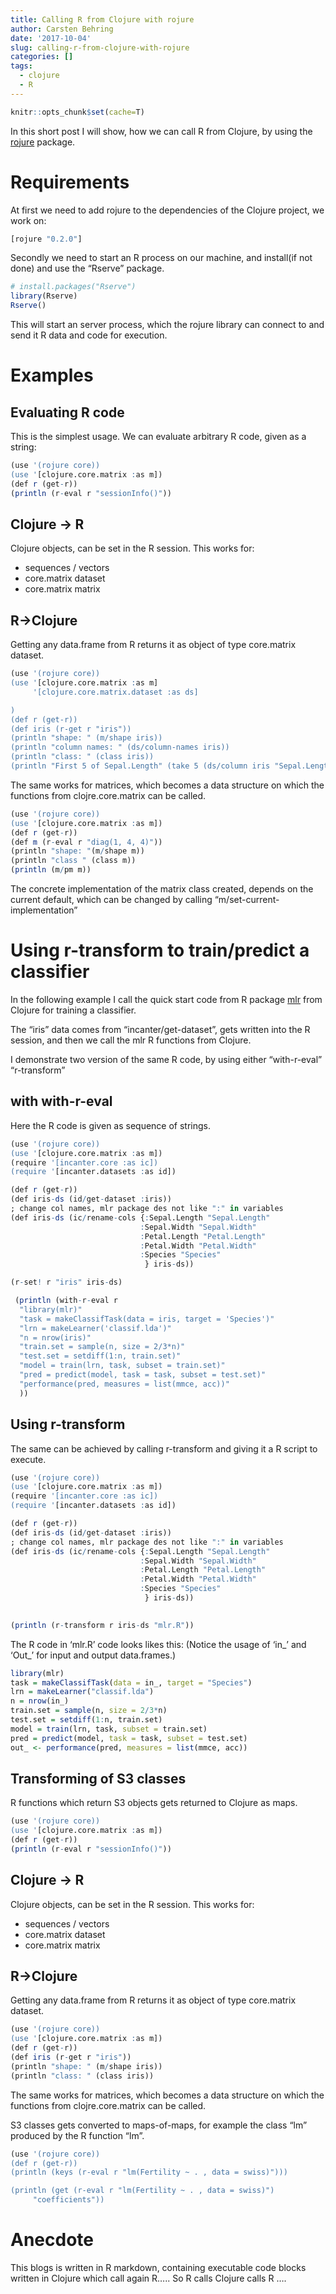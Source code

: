 ```yaml
---
title: Calling R from Clojure with rojure
author: Carsten Behring
date: '2017-10-04'
slug: calling-r-from-clojure-with-rojure
categories: []
tags:
  - clojure
  - R 
---
```


```r
knitr::opts_chunk$set(cache=T)

``` 
In this short post I will show, how we can call R from Clojure, by using the [rojure](https://github.com/behrica/rojure) package.


# Requirements 

At first we need to add rojure to the dependencies of the Clojure project, we work on:

``` clojure
[rojure "0.2.0"]
```

Secondly we need to start an R process on our machine, and install(if not done)  and use the "Rserve" package.


``` R
# install.packages("Rserve")
library(Rserve)
Rserve()

```
This will start an server process, which the rojure library can connect to and send it R data and code for execution.

# Examples

## Evaluating R code

This is the simplest usage.
We can evaluate arbitrary R code, given as a string:

```r
(use '(rojure core))
(use '[clojure.core.matrix :as m])
(def r (get-r))
(println (r-eval r "sessionInfo()"))
```

## Clojure -> R

Clojure objects, can be set in the R session. This works 
for:

* sequences / vectors
* core.matrix dataset
* core.matrix matrix



## R->Clojure 

Getting any data.frame from R returns it as object of type core.matrix dataset.


```r
(use '(rojure core))
(use '[clojure.core.matrix :as m]
     '[clojure.core.matrix.dataset :as ds]

)
(def r (get-r))
(def iris (r-get r "iris"))
(println "shape: " (m/shape iris))
(println "column names: " (ds/column-names iris))
(println "class: " (class iris))
(println "First 5 of Sepal.Length" (take 5 (ds/column iris "Sepal.Length")))
```


The same works for matrices, which becomes a data structure on which the functions from 
clojre.core.matrix can be called.

```r
(use '(rojure core))
(use '[clojure.core.matrix :as m])
(def r (get-r))
(def m (r-eval r "diag(1, 4, 4)"))
(println "shape: "(m/shape m))
(println "class " (class m))
(println (m/pm m))
```

The concrete implementation of the matrix class created, depends on the current default,
which can be changed by calling "m/set-current-implementation"


# Using r-transform to train/predict a classifier 

In the following example I call the quick start code from R  package [mlr](https://mlr-org.github.io/mlr-tutorial/release/html/) from Clojure for training a classifier.

The "iris" data comes from "incanter/get-dataset", gets written into the R session, 
and then we call the mlr R functions from Clojure.

I demonstrate two version of the same R code, by using either "with-r-eval" "r-transform"

## with with-r-eval

Here the R code is given as sequence of strings.


```r
(use '(rojure core))
(use '[clojure.core.matrix :as m])
(require '[incanter.core :as ic])
(require '[incanter.datasets :as id])

(def r (get-r))
(def iris-ds (id/get-dataset :iris))
; change col names, mlr package des not like ":" in variables     	  
(def iris-ds (ic/rename-cols {:Sepal.Length "Sepal.Length"
                             :Sepal.Width "Sepal.Width"
                             :Petal.Length "Petal.Length"
                             :Petal.Width "Petal.Width"
                             :Species "Species"
                              } iris-ds))

(r-set! r "iris" iris-ds)

 (println (with-r-eval r
  "library(mlr)"
  "task = makeClassifTask(data = iris, target = 'Species')"
  "lrn = makeLearner('classif.lda')"
  "n = nrow(iris)"
  "train.set = sample(n, size = 2/3*n)"
  "test.set = setdiff(1:n, train.set)"
  "model = train(lrn, task, subset = train.set)"
  "pred = predict(model, task = task, subset = test.set)"
  "performance(pred, measures = list(mmce, acc))"
  ))


```

## Using r-transform

The same can be achieved by calling r-transform and giving it a R script to execute.



```r
(use '(rojure core))
(use '[clojure.core.matrix :as m])
(require '[incanter.core :as ic])
(require '[incanter.datasets :as id])

(def r (get-r))
(def iris-ds (id/get-dataset :iris))
; change col names, mlr package des not like ":" in variables     	  
(def iris-ds (ic/rename-cols {:Sepal.Length "Sepal.Length"
                             :Sepal.Width "Sepal.Width"
                             :Petal.Length "Petal.Length"
                             :Petal.Width "Petal.Width"
                             :Species "Species"
                              } iris-ds))

		
(println (r-transform r iris-ds "mlr.R"))
``` 

The R code in 'mlr.R' code looks likes this:
(Notice the usage of 'in_' and 'Out_' for input and output data.frames.)


``` R
library(mlr)
task = makeClassifTask(data = in_, target = "Species")
lrn = makeLearner("classif.lda")
n = nrow(in_)
train.set = sample(n, size = 2/3*n)
test.set = setdiff(1:n, train.set)
model = train(lrn, task, subset = train.set)
pred = predict(model, task = task, subset = test.set)
out_ <- performance(pred, measures = list(mmce, acc))
```


## Transforming of S3 classes


R functions which return S3 objects gets returned to Clojure as maps.

```r
(use '(rojure core))
(use '[clojure.core.matrix :as m])
(def r (get-r))
(println (r-eval r "sessionInfo()"))
```

## Clojure -> R

Clojure objects, can be set in the R session. This works 
for:

* sequences / vectors
* core.matrix dataset
* core.matrix matrix


## R->Clojure 

Getting any data.frame from R returns it as object of type core.matrix dataset.

```r
(use '(rojure core))
(use '[clojure.core.matrix :as m])
(def r (get-r))
(def iris (r-get r "iris"))
(println "shape: " (m/shape iris))
(println "class: " (class iris))
```


The same works for matrices, which becomes a data structure on which the functions from 
clojre.core.matrix can be called.

S3 classes gets converted to maps-of-maps, for example the class "lm" produced by the R function "lm".

```r
(use '(rojure core))
(def r (get-r))
(println (keys (r-eval r "lm(Fertility ~ . , data = swiss)")))

(println (get (r-eval r "lm(Fertility ~ . , data = swiss)")
     "coefficients"))
```


# Anecdote

This blogs is written in R markdown, containing executable code blocks written in Clojure which call again R.....
So R calls Clojure calls R ....
